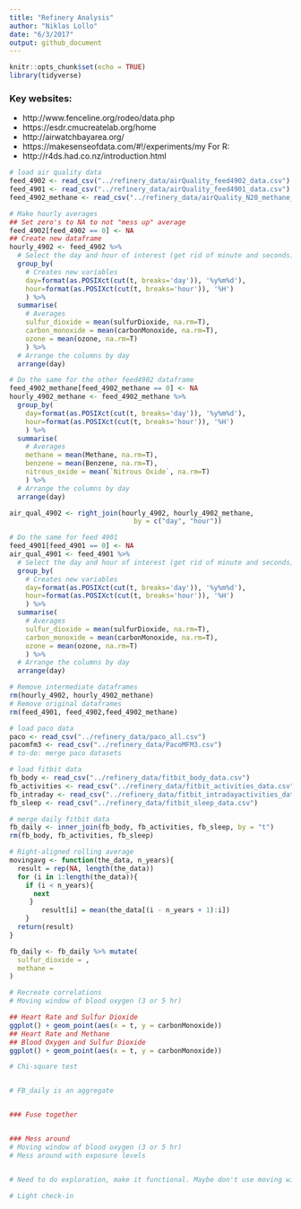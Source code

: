 ```yaml
---
title: "Refinery Analysis"
author: "Niklas Lollo"
date: "6/3/2017"
output: github_document
---
```


```r
knitr::opts_chunk$set(echo = TRUE)
library(tidyverse)
```

### Key websites:
+ http://www.fenceline.org/rodeo/data.php
+ https://esdr.cmucreatelab.org/home
+ http://airwatchbayarea.org/
+ https://makesenseofdata.com/#!/experiments/my
For R:
+ http://r4ds.had.co.nz/introduction.html

```r
# load air quality data
feed_4902 <- read_csv("../refinery_data/airQuality_feed4902_data.csv")
feed_4901 <- read_csv("../refinery_data/airQuality_feed4901_data.csv")
feed_4902_methane <- read_csv("../refinery_data/airQuality_N20_methane_4902_data.csv")

# Make hourly averages
## Set zero's to NA to not "mess up" average
feed_4902[feed_4902 == 0] <- NA
## Create new dataframe
hourly_4902 <- feed_4902 %>%
  # Select the day and hour of interest (get rid of minute and seconds)
  group_by(
    # Creates new variables
    day=format(as.POSIXct(cut(t, breaks='day')), '%y%m%d'),
    hour=format(as.POSIXct(cut(t, breaks='hour')), '%H')
    ) %>%
  summarise(
    # Averages
    sulfur_dioxide = mean(sulfurDioxide, na.rm=T),
    carbon_monoxide = mean(carbonMonoxide, na.rm=T),
    ozone = mean(ozone, na.rm=T)
    ) %>%
  # Arrange the columns by day
  arrange(day)

# Do the same for the other feed4902 dataframe
feed_4902_methane[feed_4902_methane == 0] <- NA
hourly_4902_methane <- feed_4902_methane %>%
  group_by(
    day=format(as.POSIXct(cut(t, breaks='day')), '%y%m%d'),
    hour=format(as.POSIXct(cut(t, breaks='hour')), '%H')
    ) %>%
  summarise(
    # Averages
    methane = mean(Methane, na.rm=T),
    benzene = mean(Benzene, na.rm=T),
    nitrous_oxide = mean(`Nitrous Oxide`, na.rm=T)
    ) %>%
  # Arrange the columns by day
  arrange(day)

air_qual_4902 <- right_join(hourly_4902, hourly_4902_methane, 
                               by = c("day", "hour"))

# Do the same for feed 4901
feed_4901[feed_4901 == 0] <- NA
air_qual_4901 <- feed_4901 %>%
  # Select the day and hour of interest (get rid of minute and seconds)
  group_by(
    # Creates new variables
    day=format(as.POSIXct(cut(t, breaks='day')), '%y%m%d'),
    hour=format(as.POSIXct(cut(t, breaks='hour')), '%H')
    ) %>%
  summarise(
    # Averages
    sulfur_dioxide = mean(sulfurDioxide, na.rm=T),
    carbon_monoxide = mean(carbonMonoxide, na.rm=T),
    ozone = mean(ozone, na.rm=T)
    ) %>%
  # Arrange the columns by day
  arrange(day)

# Remove intermediate dataframes
rm(hourly_4902, hourly_4902_methane)
# Remove original dataframes
rm(feed_4901, feed_4902,feed_4902_methane)
```


```r
# load paco data
paco <- read_csv("../refinery_data/paco_all.csv")
pacomfm3 <- read_csv("../refinery_data/PacoMFM3.csv")
# to-do: merge paco datasets

# load fitbit data
fb_body <- read_csv("../refinery_data/fitbit_body_data.csv")
fb_activities <- read_csv("../refinery_data/fitbit_activities_data.csv")
fb_intraday <- read_csv("../refinery_data/fitbit_intradayactivities_data.csv")
fb_sleep <- read_csv("../refinery_data/fitbit_sleep_data.csv")

# merge daily fitbit data
fb_daily <- inner_join(fb_body, fb_activities, fb_sleep, by = "t")
rm(fb_body, fb_activities, fb_sleep)
```

```r
# Right-aligned rolling average
movingavg <- function(the_data, n_years){
  result = rep(NA, length(the_data))
  for (i in 1:length(the_data)){
    if (i < n_years){
      next
     }
        result[i] = mean(the_data[(i - n_years + 1):i])
    }
  return(result)
}

fb_daily <- fb_daily %>% mutate(
  sulfur_dioxide = ,
  methane = 
)


```


```r
# Recreate correlations
# Moving window of blood oxygen (3 or 5 hr)

## Heart Rate and Sulfur Dioxide
ggplot() + geom_point(aes(x = t, y = carbonMonoxide))
## Heart Rate and Methane
## Blood Oxygen and Sulfur Dioxide
ggplot() + geom_point(aes(x = t, y = carbonMonoxide))

# Chi-square test


# FB_daily is an aggregate


### Fuse together


### Mess around
# Moving window of blood oxygen (3 or 5 hr)
# Mess around with exposure levels


# Need to do exploration, make it functional. Maybe don't use moving windows. 

# Light check-in
```
